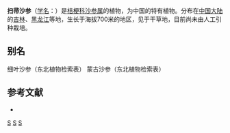 {{Speciesbox
| genus = Adenophora
| species = stenophylla
| authority = Hemsl.
}}

'''扫帚沙参'''（[[学名|学名]]：{{lang|la|''Adenophora stenophylla''}}）是[[桔梗科|桔梗科]][[沙参属|沙参属]]的植物，为中国的特有植物。分布在[[中国大陆|中国大陆]]的[[吉林|吉林]]、[[黑龙江|黑龙江]]等地，生长于海拔700米的地区，见于干草地，目前尚未由人工引种栽培。

== 别名 ==
细叶沙参（东北植物检索表） 蒙古沙参（东北植物检索表）

== 参考文献 ==
<div class="references-small">
* {{cite web| url =http://www.bioinfo.cn/db05/KmzwSpecies.php?action=view&id=3274| title =扫帚沙参| work =《中国高等植物数据库全库》| publisher =中国科学院微生物研究所| author =昆明植物研究所| accessdate =2009-02-24| deadurl =yes| archiveurl =https://web.archive.org/web/20160305060430/http://www.bioinfo.cn/db05/KmzwSpecies.php?action=view&id=3274| archivedate =2016-03-05}}
</div>
{{Taxonbar|from=Q11076125}}

[[Category:沙参属|S]]
[[Category:中国特有植物|S]]
[[Category:黑龙江植物|S]]


{{植物小作品}}